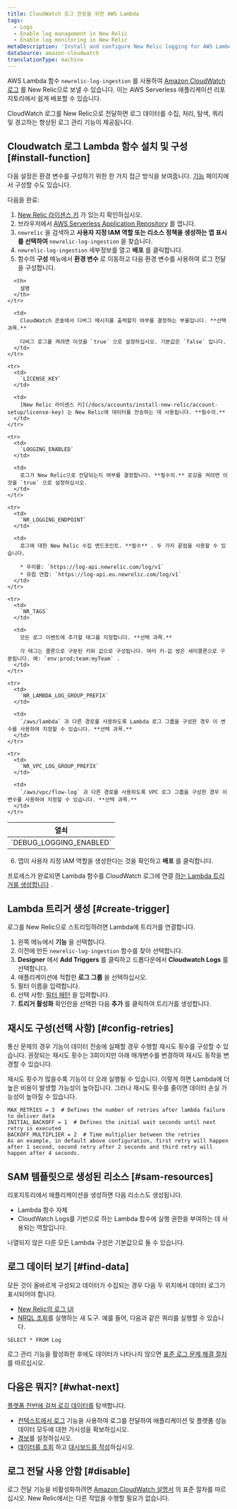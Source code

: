 ```yaml
---
title: CloudWatch 로그 전송을 위한 AWS Lambda
tags:
  - Logs
  - Enable log management in New Relic
  - Enable log monitoring in New Relic
metaDescription: 'Install and configure New Relic logging for AWS Lambda with CloudWatch logs, so you can use enhanced log management capabilities.'
dataSource: amazon-cloudwatch
translationType: machine
---
```


AWS Lambda 함수 `newrelic-log-ingestion` 를 사용하여 [Amazon CloudWatch 로그](https://docs.aws.amazon.com/AmazonCloudWatch/latest/logs/WhatIsCloudWatchLogs.html) 를 New Relic으로 보낼 수 있습니다. 이는 AWS Serverless 애플리케이션 리포지토리에서 쉽게 배포할 수 있습니다.

CloudWatch 로그를 New Relic으로 전달하면 로그 데이터를 수집, 처리, 탐색, 쿼리 및 경고하는 향상된 로그 관리 기능이 제공됩니다.

## Cloudwatch 로그 Lambda 함수 설치 및 구성 [#install-function]

다음 설정은 환경 변수를 구성하기 위한 한 가지 접근 방식을 보여줍니다. [기능](https://docs.aws.amazon.com/lambda/latest/dg/configuration-envvars.html) 페이지에서 구성할 수도 있습니다.

다음을 완료:

1. [New Relic 라이센스 키](/docs/accounts/install-new-relic/account-setup/license-key) 가 있는지 확인하십시오.
2. 브라우저에서 [AWS Serverless Application Repository](https://serverlessrepo.aws.amazon.com/applications "링크가 새 창에서 열립니다.") 를 엽니다.
3. `newrelic` 을 검색하고 **사용자 지정 IAM 역할 또는 리소스 정책을 생성하는 앱 표시를 선택하여** `newrelic-log-ingestion` 을 찾습니다.
4. `newrelic-log-ingestion` 세부정보를 열고 **배포** 를 클릭합니다.
5. 함수의 **구성** 메뉴에서 **환경 변수** 로 이동하고 다음 환경 변수를 사용하여 로그 전달을 구성합니다.

<table>
  <thead>
    <tr>
      <th style={{ width: "200px" }}>
        열쇠
      </th>

      <th>
        설명
      </th>
    </tr>
  </thead>

  <tbody>
    <tr>
      <td>
        `DEBUG_LOGGING_ENABLED`
      </td>

      <td>
        CloudWatch 콘솔에서 디버그 메시지를 출력할지 여부를 결정하는 부울입니다. **선택 과목.**

        디버그 로그를 켜려면 이것을 `true` 으로 설정하십시오. 기본값은 `false` 입니다.
      </td>
    </tr>

    <tr>
      <td>
        `LICENSE_KEY`
      </td>

      <td>
        [New Relic 라이센스 키](/docs/accounts/install-new-relic/account-setup/license-key) 는 New Relic에 데이터를 전송하는 데 사용됩니다. **필수의.**
      </td>
    </tr>

    <tr>
      <td>
        `LOGGING_ENABLED`
      </td>

      <td>
        로그가 New Relic으로 전달되는지 여부를 결정합니다. **필수의.** 로깅을 켜려면 이것을 `true` 으로 설정하십시오.
      </td>
    </tr>

    <tr>
      <td>
        `NR_LOGGING_ENDPOINT`
      </td>

      <td>
        로그에 대한 New Relic 수집 엔드포인트. **필수** . 두 가지 끝점을 사용할 수 있습니다.

        * 우리를: `https://log-api.newrelic.com/log/v1`
        * 유럽 연합: `https://log-api.eu.newrelic.com/log/v1`
      </td>
    </tr>

    <tr>
      <td>
        `NR_TAGS`
      </td>

      <td>
        모든 로그 이벤트에 추가할 태그를 지정합니다. **선택 과목.**

        각 태그는 콜론으로 구분된 키와 값으로 구성됩니다. 여러 키-값 쌍은 세미콜론으로 구분됩니다. 예: `env:prod;team:myTeam` .
      </td>
    </tr>

    <tr>
      <td>
        `NR_LAMBDA_LOG_GROUP_PREFIX`
      </td>

      <td>
        `/aws/lambda` 과 다른 경로를 사용하도록 Lambda 로그 그룹을 구성한 경우 이 변수를 사용하여 지정할 수 있습니다. **선택 과목.**
      </td>
    </tr>

    <tr>
      <td>
        `NR_VPC_LOG_GROUP_PREFIX`
      </td>

      <td>
        `/aws/vpc/flow-log` 과 다른 경로를 사용하도록 VPC 로그 그룹을 구성한 경우 이 변수를 사용하여 지정할 수 있습니다. **선택 과목.**
      </td>
    </tr>
  </tbody>
</table>

6. 앱이 사용자 지정 IAM 역할을 생성한다는 것을 확인하고 **배포** 를 클릭합니다.

프로세스가 완료되면 Lambda 함수를 CloudWatch 로그에 연결 [하는 Lambda 트리거를 생성합니다](#create-trigger) .

## Lambda 트리거 생성 [#create-trigger]

로그를 New Relic으로 스트리밍하려면 Lambda에 트리거를 연결합니다.

1. 왼쪽 메뉴에서 **기능** 을 선택합니다.
2. 이전에 만든 `newrelic-log-ingestion` 함수를 찾아 선택합니다.
3. **Designer** 에서 **Add Triggers** 를 클릭하고 드롭다운에서 **Cloudwatch Logs** 를 선택합니다.
4. 애플리케이션에 적합한 **로그 그룹** 을 선택하십시오.
5. 필터 이름을 입력합니다.
6. 선택 사항: [필터 패턴](https://docs.aws.amazon.com/AmazonCloudWatch/latest/logs/FilterAndPatternSyntax.html) 을 입력합니다.
7. **트리거 활성화** 확인란을 선택한 다음 **추가** 를 클릭하여 트리거를 생성합니다.

## 재시도 구성(선택 사항) [#config-retries]

통신 문제의 경우 기능이 데이터 전송에 실패할 경우 수행할 재시도 횟수를 구성할 수 있습니다. 권장되는 재시도 횟수는 3회이지만 아래 매개변수를 변경하여 재시도 동작을 변경할 수 있습니다.

<Callout variant="tip">
  재시도 횟수가 많을수록 기능이 더 오래 실행될 수 있습니다. 이렇게 하면 Lambda에 더 높은 비용이 발생할 가능성이 높아집니다. 그러나 재시도 횟수를 줄이면 데이터 손실 가능성이 높아질 수 있습니다.
</Callout>

```
MAX_RETRIES = 3  # Defines the number of retries after lambda failure to deliver data
INITIAL_BACKOFF = 1  # Defines the initial wait seconds until next retry is executed
BACKOFF_MULTIPLIER = 2  # Time multiplier between the retries
As an example, in default above configuration, first retry will happen after 1 second, second retry after 2 seconds and third retry will happen after 4 seconds.
```

## SAM 템플릿으로 생성된 리소스 [#sam-resources]

리포지토리에서 애플리케이션을 생성하면 다음 리소스도 생성됩니다.

* Lambda 함수 자체
* CloudWatch Logs를 기반으로 하는 Lambda 함수에 실행 권한을 부여하는 데 사용되는 역할입니다.

나열되지 않은 다른 모든 Lambda 구성은 기본값으로 둘 수 있습니다.

## 로그 데이터 보기 [#find-data]

모든 것이 올바르게 구성되고 데이터가 수집되는 경우 다음 두 위치에서 데이터 로그가 표시되어야 합니다.

* [New Relic의 로그 UI](https://one.newrelic.com/launcher/logger.log-launcher)
* [NRQL 조회](/docs/chart-builder/use-chart-builder/choose-data/use-advanced-nrql-mode-specify-data)를 실행하는 새 도구. 예를 들어, 다음과 같은 쿼리를 실행할 수 있습니다.

```
SELECT * FROM Log
```

로그 관리 기능을 활성화한 후에도 데이터가 나타나지 않으면 [표준 로그 문제 해결 절차](/docs/logs/log-management/troubleshooting/no-log-data-appears-ui/) 를 따르십시오.

## 다음은 뭐지? [#what-next]

[플랫폼 전반에 걸쳐 로깅 데이터를](/docs/logs/log-management/ui-data/use-logs-ui/) 탐색합니다.

* [컨텍스트에서 로그](/docs/logs/enable-log-management-new-relic/configure-logs-context/configure-logs-context-apm-agents/) 기능을 사용하여 로그를 전달하여 애플리케이션 및 플랫폼 성능 데이터 모두에 대한 가시성을 확보하십시오.
* [경보](/docs/alerts-applied-intelligence/new-relic-alerts/alert-conditions/create-alert-conditions/)를 설정하십시오.
* [데이터를 조회](/docs/query-your-data/explore-query-data/get-started/introduction-querying-new-relic-data/) 하고 [대시보드를 작성](/docs/query-your-data/explore-query-data/dashboards/introduction-dashboards/)하십시오.

## 로그 전달 사용 안함 [#disable]

로그 전달 기능을 비활성화하려면 [Amazon CloudWatch 설명서](https://docs.aws.amazon.com/AmazonCloudWatch/latest/logs/WhatIsCloudWatchLogs.html) 의 표준 절차를 따르십시오. New Relic에서는 다른 작업을 수행할 필요가 없습니다.